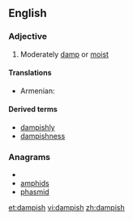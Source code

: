 ==English==

===Adjective===
{{en-adj}}

# Moderately [[damp]] or [[moist]]

====Translations====
{{trans-top|moderately damp or moist}}
* Armenian: {{t-|hy|խոնավավուն|tr=xonavavun}}
{{trans-mid}}
{{trans-bottom}}

====Derived terms====
* [[dampishly]]
* [[dampishness]]

===Anagrams===
* {{alphagram|adhimps}}
* [[amphids#English|amphids]]
* [[phasmid#English|phasmid]]


[[et:dampish]]
[[vi:dampish]]
[[zh:dampish]]